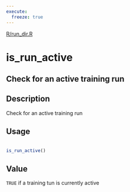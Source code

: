 ```yaml
---
execute:
  freeze: true
---
```


[R/run_dir.R](https://github.com/rstudio/tfruns//blob/main/R/run_dir.R#L32) 

# is_run_active

## Check for an active training run

## Description
 Check for an active training run 


## Usage
```r
 
is_run_active() 
```




## Value
 `TRUE` if a training tun is currently active 




